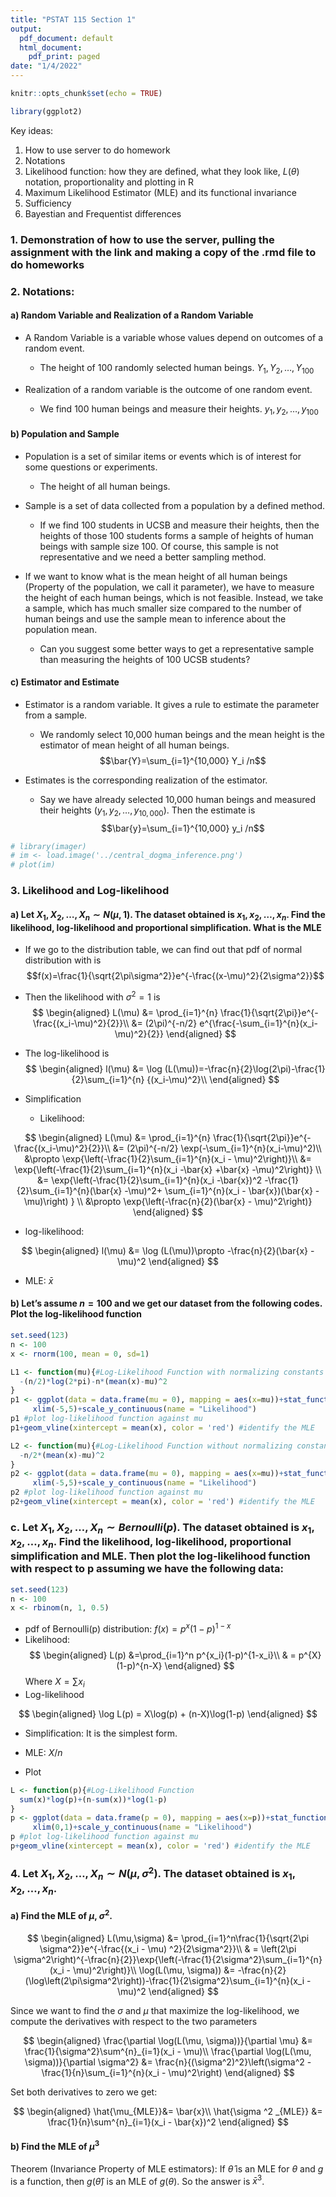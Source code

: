 ```yaml
---
title: "PSTAT 115 Section 1"
output:
  pdf_document: default
  html_document:
    pdf_print: paged
date: "1/4/2022"
--- 
```


```r
knitr::opts_chunk$set(echo = TRUE)
```

```r
library(ggplot2)
```

Key ideas:

1. How to use server to do homework
2. Notations
3. Likelihood function: how they are defined, what they look like, $L(\theta)$ notation, proportionality and plotting in R
4. Maximum Likelihood Estimator (MLE) and its functional invariance
5. Sufficiency
6. Bayestian and Frequentist differences

### 1. Demonstration of how to use the server, pulling the assignment with the link and making a copy of the .rmd file to do homeworks

### 2. Notations:
#### a) Random Variable and Realization of a Random Variable
- A Random Variable is a variable whose values depend on outcomes of a random event.
  
  + The height of 100 randomly selected human beings. $Y_1, Y_2, \dots, Y_{100}$
      
- Realization of a random variable is the outcome of one random event. 
       
  + We find 100 human beings and measure their heights. $y_1, y_2, \dots, y_{100}$

  
#### b) Population and Sample
- Population is a set of similar items or events which is of interest for some questions or experiments.
  
  + The height of all human beings.
  
- Sample is a set of data collected from a population by a defined method.

  + If we find 100 students in UCSB and measure their heights, then the heights of those 100 students forms a sample of heights of human beings with sample size 100. Of course, this sample is not representative and we need a better sampling method.

- If we want to know what is the mean height of all human beings (Property of the population, we call it parameter), we have to measure the height of each human beings, which is not feasible. Instead, we take a sample, which has much smaller size compared to the number of human beings and use the sample mean to inference about the population mean.

  + Can you suggest some better ways to get a representative sample than measuring the heights of 100 UCSB students?
  
#### c) Estimator and Estimate
- Estimator is a random variable. It gives a rule to estimate the parameter from a sample.

  + We randomly select 10,000 human beings and the mean height is the estimator of mean height of all human beings. $$\bar{Y}=\sum_{i=1}^{10,000} Y_i  /n$$

- Estimates is the corresponding realization of the estimator.

  + Say we have already selected 10,000 human beings and measured their heights ($y_1, y_2, \dots, y_{10,000}$). Then the estimate is $$\bar{y}=\sum_{i=1}^{10,000} y_i  /n$$

```r
# library(imager)
# im <- load.image('../central_dogma_inference.png')
# plot(im)
```

### 3. Likelihood and Log-likelihood

#### a) Let $X_1, X_2,\dots, X_n \sim N(\mu,1)$. The dataset obtained is $x_1,x_2,\dots,x_n$. Find the likelihood, log-likelihood and proportional simplification. What is the MLE
- If we go to the distribution table, we can find out that pdf of normal distribution with is $$f(x)=\frac{1}{\sqrt{2\pi\sigma^2}}e^{-\frac{(x-\mu)^2}{2\sigma^2}}$$ 
- Then the likelihood with $\sigma^2=1$ is 
$$
\begin{aligned}
L(\mu) &= \prod_{i=1}^{n} \frac{1}{\sqrt{2\pi}}e^{-\frac{(x_i-\mu)^2}{2}}\\
&= (2\pi)^{-n/2} e^{\frac{-\sum_{i=1}^{n}(x_i-\mu)^2}{2}}
\end{aligned}
$$
- The log-likelihood is 
$$
\begin{aligned}
l(\mu) &= \log (L(\mu))=-\frac{n}{2}\log(2\pi)-\frac{1}{2}\sum_{i=1}^{n} {(x_i-\mu)^2}\\
\end{aligned}
$$

- Simplification
  
  + Likelihood:
  
$$
\begin{aligned}
L(\mu) &= \prod_{i=1}^{n} \frac{1}{\sqrt{2\pi}}e^{-\frac{(x_i-\mu)^2}{2}}\\
&= (2\pi)^{-n/2} \exp(-\sum_{i=1}^{n}(x_i-\mu)^2)\\
&\propto \exp{\left(-\frac{1}{2}\sum_{i=1}^{n}(x_i - \mu)^2\right)}\\
&= \exp{\left(-\frac{1}{2}\sum_{i=1}^{n}(x_i -\bar{x} +\bar{x} -\mu)^2\right)} \\
&= \exp{\left(-\frac{1}{2}\sum_{i=1}^{n}(x_i -\bar{x})^2 -\frac{1}{2}\sum_{i=1}^{n}(\bar{x} -\mu)^2+ \sum_{i=1}^{n}(x_i - 
  \bar{x})(\bar{x} -\mu)\right) } \\
&\propto \exp{\left(-\frac{n}{2}(\bar{x} - \mu)^2\right)}
\end{aligned}
$$
  
  + log-likelihood:
  
$$
\begin{aligned}
l(\mu) &= \log (L(\mu))\propto -\frac{n}{2}(\bar{x} - \mu)^2
\end{aligned}
$$

- MLE: $\bar{x}$


#### b) Let's assume $n=100$ and we get our dataset from the following codes. Plot the log-likelihood function
```r
set.seed(123)
n <- 100
x <- rnorm(100, mean = 0, sd=1)
```

\hfill\break
\hfill\break
\hfill\break

```r
L1 <- function(mu){#Log-Likelihood Function with normalizing constants 
  -(n/2)*log(2*pi)-n*(mean(x)-mu)^2
}
p1 <- ggplot(data = data.frame(mu = 0), mapping = aes(x=mu))+stat_function(fun = L1)+
     xlim(-5,5)+scale_y_continuous(name = "Likelihood")
p1 #plot log-likelihood function against mu
p1+geom_vline(xintercept = mean(x), color = 'red') #identify the MLE

L2 <- function(mu){#Log-Likelihood Function without normalizing constants 
  -n/2*(mean(x)-mu)^2
}
p2 <- ggplot(data = data.frame(mu = 0), mapping = aes(x=mu))+stat_function(fun = L2)+
     xlim(-5,5)+scale_y_continuous(name = "Likelihood")
p2 #plot log-likelihood function against mu
p2+geom_vline(xintercept = mean(x), color = 'red') #identify the MLE
```

### c. Let $X_1, X_2,\dots, X_n \sim Bernoulli(p)$. The dataset obtained is $x_1,x_2,\dots,x_n$. Find the likelihood, log-likelihood, proportional simplification and MLE. Then plot the log-likelihood function with respect to p assuming we have the following data:
```r
set.seed(123)
n <- 100
x <- rbinom(n, 1, 0.5)
```
- pdf of Bernoulli(p) distribution: $f(x)=p^x(1-p)^{1-x}$
- Likelihood: 
$$
\begin{aligned}
L(p) &=\prod_{i=1}^n p^{x_i}(1-p)^{1-x_i}\\
& = p^{X}(1-p)^{n-X}
\end{aligned}
$$
Where $X=\sum{x_i}$
- Log-likelihood

$$
\begin{aligned}
\log L(p) = X\log(p) + (n-X)\log(1-p)
\end{aligned}
$$

- Simplification: It is the simplest form.

- MLE: $X/n$
- Plot
```r
L <- function(p){#Log-Likelihood Function
  sum(x)*log(p)+(n-sum(x))*log(1-p)
}
p <- ggplot(data = data.frame(p = 0), mapping = aes(x=p))+stat_function(fun = L)+
     xlim(0,1)+scale_y_continuous(name = "Likelihood")
p #plot log-likelihood function against mu
p+geom_vline(xintercept = mean(x), color = 'red') #identify the MLE
```


### 4. Let $X_1, X_2,\dots, X_n \sim N(\mu,\sigma^2)$. The dataset obtained is $x_1,x_2,\dots,x_n$.
#### a) Find the MLE of $\mu$, $\sigma^2$.
$$
\begin{aligned}
L(\mu,\sigma) &= \prod_{i=1}^n\frac{1}{\sqrt{2\pi \sigma^2}}e^{-\frac{(x_i - \mu) ^2}{2\sigma^2}}\\
& = \left(2\pi \sigma^2\right)^{-\frac{n}{2}}\exp{\left(-\frac{1}{2\sigma^2}\sum_{i=1}^{n}(x_i - \mu)^2\right)}\\
\log(L(\mu, \sigma)) &= -\frac{n}{2}(\log\left(2\pi\sigma^2\right))-\frac{1}{2\sigma^2}\sum_{i=1}^{n}(x_i - \mu)^2
\end{aligned}
$$

Since we want to find the $\sigma$ and $\mu$ that maximize the log-likelihood, we compute the derivatives with respect to the two parameters

$$
\begin{aligned}
\frac{\partial \log(L(\mu, \sigma))}{\partial \mu} &= \frac{1}{\sigma^2}\sum^{n}_{i=1}(x_i - \mu)\\ 
\frac{\partial \log(L(\mu, \sigma))}{\partial \sigma^2} &= \frac{n}{(\sigma^2)^2}\left(\sigma^2 - \frac{1}{n}\sum_{i=1}^{n}(x_i - \mu)^2\right)
\end{aligned}
$$

Set both derivatives to zero we get:

$$
\begin{aligned}
\hat{\mu_{MLE}}&= \bar{x}\\
\hat{\sigma ^2 _{MLE}} &= \frac{1}{n}\sum^{n}_{i=1}(x_i - \bar{x})^2
\end{aligned}
$$

#### b) Find the MLE of $\mu^3$
Theorem (Invariance Property of MLE estimators): If $\hat{\theta}$ is an MLE for $\theta$ and $g$ is a function, then $g(\hat{\theta})$ is an MLE of $g(\theta)$.
So the answer is $\bar{x}^3$.
